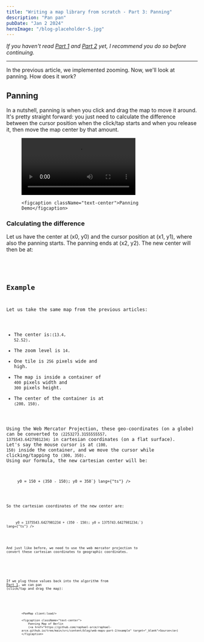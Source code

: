 ```yaml
---
title: "Writing a map library from scratch - Part 3: Panning"
description: "Pan pan"
pubDate: "Jan 2 2024"
heroImage: "/blog-placeholder-5.jpg"
---
```



_If you haven't read <a href="/blog/web-maps-part-1" target="_blank">Part 1</a> and <a href="/blog/web-maps-part-2" target="_blank">Part 2</a> yet,
I recommend you do so before continuing._

<hr />

In the previous article, we implemented zooming. Now, we'll look at panning. How does it work?

## Panning

In a nutshell, panning is when you click and drag the map to move it around. It's pretty straight forward:
you just need to calculate the difference between the cursor position when the click/tap starts and when you release it,
then move the map center by that amount.

<figure>
	<video controls className="mx-auto">
		<source src="/pan.webm" type="video/webm" />
	</video>

	<figcaption className="text-center">Panning Demo</figcaption>
</figure>

### Calculating the difference

Let us have the center at (x0, y0) and the cursor position at (x1, y1), where also the panning starts.
The panning ends at (x2, y2). The new center will then be at:

<div className="w-72 2xs:w-[21rem] xs:w-[26rem] sm:w-[30rem] md:w-auto">
	<Code
		className="bg-gray-200"
		code={`x0 = x0 + (x2 - x1);
y0 = y0 + (y2 - y1);`}
		lang={"ts"}
	/>
</div>

## Example

Let us take the same map from the previous articles:

- The center is:<code className="bg-gray-200">(13.4, 52.52)</code>.
- The zoom level is <code className="bg-gray-200">14</code>.
- One tile is <code className="bg-gray-200">256</code> pixels wide and high.
- The map is inside a container of <code className="bg-gray-200">400</code> pixels width
and <code className="bg-gray-200">300</code> pixels height.
- The center of the container is at <code className="bg-gray-200">(200, 150)</code>.

Using the Web Mercator Projection, these geo-coordinates (on a globe) can be converted
to <code className="bg-gray-200">(2253273.3155555557, 1375543.6427981234)</code> in
cartesian coordinates (on a flat surface). Let's say the mouse
cursor is at <code className="bg-gray-200">(100, 150)</code> inside the container, and we move the cursor while
clicking/tapping to <code className="bg-gray-200">(300, 350)</code>. Using our formula, the new cartesian center will be:

<div className="w-72 2xs:w-[21rem] xs:w-[26rem] sm:w-[30rem] md:w-auto">
	<Code
		code={`x0 = 200 + (300 - 100);
x0 = 400;

y0 = 150 + (350 - 150);
y0 = 350`}
		lang={"ts"}
	/>
</div>

So the cartesian coordinates of the new center are:

<div className="w-72 2xs:w-[21rem] xs:w-[26rem] sm:w-[30rem] md:w-auto">
	<Code
		code={`x0 = 2253273.3155555557 + (300 - 100);
x0 = 2253473.3155555557;

y0 = 1375543.6427981234 + (350 - 150);
y0 = 1375743.6427981234;`}
		lang={"ts"}
	/>
</div>

And just like before, we need to use the web mercator projection to convert these
cartesian coordinates to geographic coordinates.

<div className="w-72 2xs:w-[21rem] xs:w-[26rem] sm:w-[30rem] md:w-auto">
	<Example1 />
</div>

If we plug those values back into the algorithm
from <a href="/blog/web-maps-part-1" target="_blank">Part 1</a>, we can pan (click/tap and drag the map):

<figure>

	<PanMap client:load/>

	<figcaption className="text-center">
		Panning Map of Berlin
		(<a href="https://github.com/raphael-arce/raphael-arce.github.io/tree/main/src/content/blog/web-maps-part-2/example" target="_blank">Source</a>)
	</figcaption>
</figure>